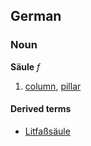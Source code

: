 ==German==
===Noun===
'''Säule''' ''f''

# [[column]], [[pillar]]

====Derived terms====
*[[Litfaßsäule]]